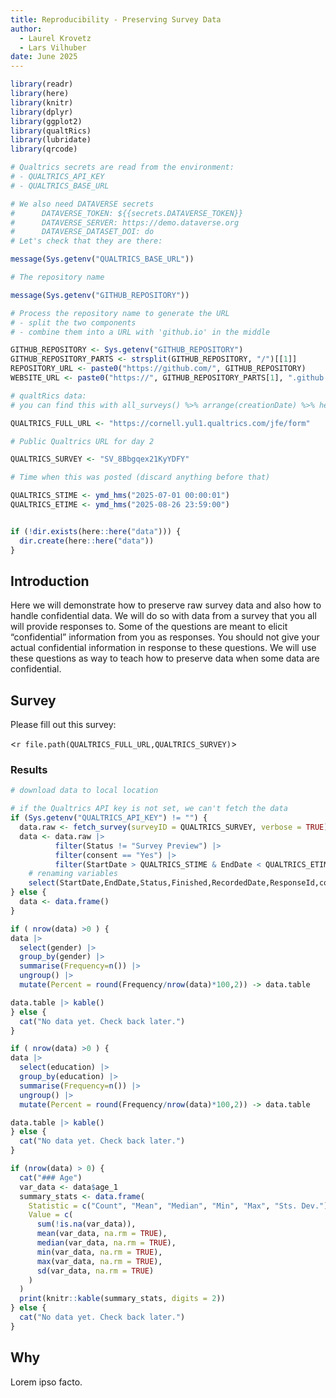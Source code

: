 ```yaml
---
title: Reproducibility - Preserving Survey Data
author:
  - Laurel Krovetz
  - Lars Vilhuber
date: June 2025
---
```


```r
library(readr)
library(here)
library(knitr)
library(dplyr)
library(ggplot2)
library(qualtRics)
library(lubridate)
library(qrcode)

# Qualtrics secrets are read from the environment:
# - QUALTRICS_API_KEY
# - QUALTRICS_BASE_URL

# We also need DATAVERSE secrets
#      DATAVERSE_TOKEN: ${{secrets.DATAVERSE_TOKEN}}
#      DATAVERSE_SERVER: https://demo.dataverse.org
#      DATAVERSE_DATASET_DOI: do
# Let's check that they are there:

message(Sys.getenv("QUALTRICS_BASE_URL"))

# The repository name

message(Sys.getenv("GITHUB_REPOSITORY"))

# Process the repository name to generate the URL
# - split the two components
# - combine them into a URL with 'github.io' in the middle

GITHUB_REPOSITORY <- Sys.getenv("GITHUB_REPOSITORY")
GITHUB_REPOSITORY_PARTS <- strsplit(GITHUB_REPOSITORY, "/")[[1]]
REPOSITORY_URL <- paste0("https://github.com/", GITHUB_REPOSITORY)
WEBSITE_URL <- paste0("https://", GITHUB_REPOSITORY_PARTS[1], ".github.io/", GITHUB_REPOSITORY_PARTS[2])

# qualtRics data:
# you can find this with all_surveys() %>% arrange(creationDate) %>% head()

QUALTRICS_FULL_URL <- "https://cornell.yul1.qualtrics.com/jfe/form"

# Public Qualtrics URL for day 2

QUALTRICS_SURVEY <- "SV_8Bbgqex21KyYDFY"

# Time when this was posted (discard anything before that)

QUALTRICS_STIME <- ymd_hms("2025-07-01 00:00:01")
QUALTRICS_ETIME <- ymd_hms("2025-08-26 23:59:00")


if (!dir.exists(here::here("data"))) {
  dir.create(here::here("data"))
}
```

::: {.panel-tabset}

## Introduction

Here we will demonstrate how to preserve raw survey data and also how to handle confidential data. We will do so with data from a  survey that you all will provide responses to. Some of the questions are meant to elicit "confidential" information from you as responses. You should not give your actual confidential information in response to these questions. We will use these questions as way to teach how to preserve data when some data are confidential. 


## Survey 

Please fill out this  survey:

<`r file.path(QUALTRICS_FULL_URL,QUALTRICS_SURVEY)`>

### Results
```r
# download data to local location

# if the Qualtrics API key is not set, we can't fetch the data
if (Sys.getenv("QUALTRICS_API_KEY") != "") {
  data.raw <- fetch_survey(surveyID = QUALTRICS_SURVEY, verbose = TRUE) 
  data <- data.raw |>
          filter(Status != "Survey Preview") |>
          filter(consent == "Yes") |>
          filter(StartDate > QUALTRICS_STIME & EndDate < QUALTRICS_ETIME) |>
    # renaming variables
    select(StartDate,EndDate,Status,Finished,RecordedDate,ResponseId,consent,age_1,gender,education,num_tabs_1,name_confidential,number_confidential)
} else {
  data <- data.frame()
}

```

```r

if ( nrow(data) >0 ) {
data |>
  select(gender) |>
  group_by(gender) |>
  summarise(Frequency=n()) |>
  ungroup() |>
  mutate(Percent = round(Frequency/nrow(data)*100,2)) -> data.table

data.table |> kable()
} else {
  cat("No data yet. Check back later.")
}
```

```r
if ( nrow(data) >0 ) {
data |>
  select(education) |>
  group_by(education) |>
  summarise(Frequency=n()) |>
  ungroup() |>
  mutate(Percent = round(Frequency/nrow(data)*100,2)) -> data.table

data.table |> kable()
} else {
  cat("No data yet. Check back later.")
}
```

```r
if (nrow(data) > 0) {
  cat("### Age")
  var_data <- data$age_1
  summary_stats <- data.frame(
    Statistic = c("Count", "Mean", "Median", "Min", "Max", "Sts. Dev."),
    Value = c(
      sum(!is.na(var_data)),
      mean(var_data, na.rm = TRUE),
      median(var_data, na.rm = TRUE),
      min(var_data, na.rm = TRUE),
      max(var_data, na.rm = TRUE),
      sd(var_data, na.rm = TRUE)
    )
  )
  print(knitr::kable(summary_stats, digits = 2))
} else {
  cat("No data yet. Check back later.")
}
```

## Why

Lorem ipso facto.

:::